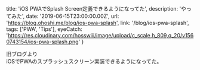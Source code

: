 
  title: 'iOS PWAでSplash Screen定義できるようになってた',
  description:
    'やってみた',
  date: '2019-06-15T23:00:00.00Z',
  url: 'https://blog.ohoshi.me/blog/ios-pwa-splash',
  link: '/blog/ios-pwa-splash',
  tags: ['PWA', 'Tips'],
  eyeCatch: 'https://res.cloudinary.com/hosswiii/image/upload/c_scale,h_809,q_20/v1560743154/ios-pwa-splash.png'
}

旧ブログより  
iOSでPWAのスプラッシュスクリーン実装できるようになってた。